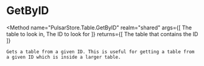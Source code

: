 
# GetByID
<Method
	name="PulsarStore.Table.GetByID"
	realm="shared"
	args={[
		<Argument type="table" name="table">The table to look in</Argument>,
		<Argument type="number" name="id">The ID to look for</Argument>
	]}
	returns={[
		<ReturnValue type="table">The table that contains the ID</ReturnValue>
	]}
>
	Gets a table from a given ID. This is useful for getting a table from a given ID which is inside a larger table.
</Method>